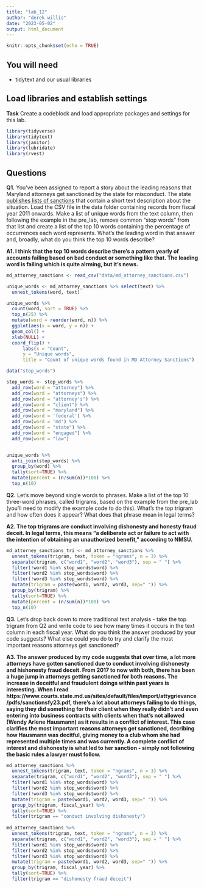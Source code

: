 ```yaml
---
title: "lab_12"
author: "derek willis"
date: "2023-05-02"
output: html_document
---
```


```r
knitr::opts_chunk$set(echo = TRUE)
```

## You will need

* tidytext and our usual libraries



## Load libraries and establish settings

**Task** Create a codeblock and load appropriate packages and settings for this lab.

```r
library(tidyverse)
library(tidytext)
library(janitor)
library(lubridate)
library(rvest)
```
## Questions

**Q1.** You've been assigned to report a story about the leading reasons that Maryland attorneys get sanctioned by the state for misconduct. The state [publishes lists of sanctions](https://www.courts.state.md.us/attygrievance/sanctions) that contain a short text description about the situation. Load the CSV file in the data folder containing records from fiscal year 2011 onwards. Make a list of unique words from the text column, then following the example in the pre_lab, remove common "stop words" from that list and create a list of the top 10 words containing the percentage of occurrences each word represents. What's the leading word in that answer and, broadly, what do you think the top 10 words describe?

**A1. I think that the top 10 words describe there's a pattern yearly of accounts failing based on bad conduct or something like that. The leading word is failing which is quite alrming, but it's news. ** 

```r
md_attorney_sanctions <- read_csv("data/md_attorney_sanctions.csv")

unique_words <- md_attorney_sanctions %>% select(text) %>%
  unnest_tokens(word, text)

unique_words %>%
  count(word, sort = TRUE) %>%
  top_n(25) %>%
  mutate(word = reorder(word, n)) %>%
  ggplot(aes(x = word, y = n)) +
  geom_col() +
  xlab(NULL) +
  coord_flip() +
      labs(x = "Count",
      y = "Unique words",
      title = "Count of unique words found in MD Attorney Sanctions")

data("stop_words")

stop_words <- stop_words %>%
  add_row(word = "attorney") %>% 
  add_row(word = "attorneys") %>% 
  add_row(word = "attorney's") %>%
  add_row(word = "client") %>%
  add_row(word = "maryland") %>%
  add_row(word = 'federal') %>% 
  add_row(word = 'md') %>% 
  add_row(word = "state") %>% 
  add_row(word = "engaged") %>% 
  add_row(word = "law")


unique_words %>%
  anti_join(stop_words) %>%
  group_by(word) %>%
  tally(sort=TRUE) %>%
  mutate(percent = (n/sum(n))*100) %>%
  top_n(10)
```

**Q2.** Let's move beyond single words to phrases. Make a list of the top 10 three-word phrases, called trigrams, based on the example from the pre_lab (you'll need to modify the example code to do this). What's the top trigram and how often does it appear? What does that phrase mean in legal terms?

**A2. The top trigrams are conduct involving dishonesty and honesty fraud deceit. In legal terms, this means "a deliberate act or failure to act with the intention of obtaining an unauthorized benefit," according to NMSU. ** 

```r
md_attorney_sanctions_tri <- md_attorney_sanctions %>%
  unnest_tokens(trigram, text, token = "ngrams", n = 3) %>%
  separate(trigram, c("word1", "word2", "word3"), sep = " ") %>%
  filter(!word1 %in% stop_words$word) %>%
  filter(!word2 %in% stop_words$word) %>%
  filter(!word3 %in% stop_words$word) %>%
  mutate(trigram = paste(word1, word2, word3, sep=" ")) %>%
  group_by(trigram) %>%
  tally(sort=TRUE) %>%
  mutate(percent = (n/sum(n))*100) %>%
  top_n(10)
```

**Q3.** Let's drop back down to more traditional text analysis - take the top trigram from Q2 and write code to see how many times it occurs in the text column in each fiscal year. What do you think the answer produced by your code suggests? What else could you do to try and clarify the most important reasons attorneys get sanctioned?

**A3. The answer produced by my code suggests that over time, a lot more attorneys have gotten sanctioned due to conduct involving dishonesty and hishonesty fraud deceit. From 2017 to now with both, there has been a huge jump in attorneys getting sanctioned for both reasons. The increase in deceitful and fraudulent doings within past years is interesting. When I read https://www.courts.state.md.us/sites/default/files/import/attygrievance/pdfs/sanctionsfy23.pdf, there's a lot about attorneys failing to do things, saying they did something for their client when they really didn't and even entering into business contracts with clients when that's not allowed (Wendy Arlene Hausmann) as it results in a conflict of interest. This case clarifies the most important reasons attorneys get sanctioned, decribing how Hausmann was decitful, giving money to a club whom she had represented multiple times and was currently. A complete conflict of interest and dishonesty is what led to her sanction - simply not following the basic rules a lawyer must follow.  ** 

```r

md_attorney_sanctions %>%
  unnest_tokens(trigram, text, token = "ngrams", n = 3) %>%
  separate(trigram, c("word1", "word2", "word3"), sep = " ") %>%
  filter(!word1 %in% stop_words$word) %>%
  filter(!word2 %in% stop_words$word) %>%
  filter(!word3 %in% stop_words$word) %>%
  mutate(trigram = paste(word1, word2, word3, sep=" ")) %>%
  group_by(trigram, fiscal_year) %>%
  tally(sort=TRUE) %>%
  filter(trigram == "conduct involving dishonesty")
  
md_attorney_sanctions %>%
  unnest_tokens(trigram, text, token = "ngrams", n = 3) %>%
  separate(trigram, c("word1", "word2", "word3"), sep = " ") %>%
  filter(!word1 %in% stop_words$word) %>%
  filter(!word2 %in% stop_words$word) %>%
  filter(!word3 %in% stop_words$word) %>%
  mutate(trigram = paste(word1, word2, word3, sep=" ")) %>%
  group_by(trigram, fiscal_year) %>%
  tally(sort=TRUE) %>%
  filter(trigram == "dishonesty fraud deceit")

```
